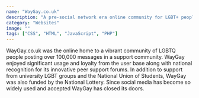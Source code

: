 ```yaml
---
name: "WayGay.co.uk"
description: "A pre-social network era online community for LGBT+ people"
category: "Websites"
image: ""
tags: ["CSS", "HTML", "JavaScript", "PHP"]
---
```


WayGay.co.uk was the online home to a vibrant community of LGBTQ people posting over 100,000 messages in a support community. WayGay enjoyed significant usage and loyalty from the user base along with national recognition for its innovative peer support forums. In addition to support from university LGBT groups and the National Union of Students, WayGay was also funded by the National Lottery. Since social media has become so widely used and accepted WayGay has closed its doors.